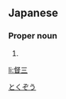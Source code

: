 ==Japanese==
{{ja-kanjitab|とく|ぞう|yomi=on}}

===Proper noun===
{{ja-pos|proper|とくぞう}}

# {{given name|male|lang=ja}}

[[Category:Japanese male given names|とくぞう]]

[[li:督三]]